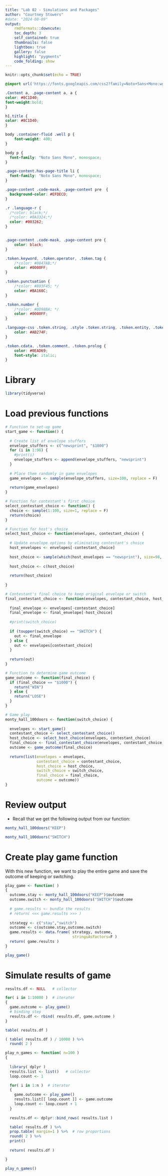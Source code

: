 ---
title: "Lab 02 - Simulations and Packages"
author: "Courtney Stowers"
#date: "2024-08-09"
output:
    rmdformats::downcute:
    toc_depth: 3
    self_contained: true
    thumbnails: false
    lightbox: true
    gallery: false
    highlight: "pygments"
    code_folding: show
---

```{r setup, include=FALSE}
knitr::opts_chunk$set(echo = TRUE)
```


```{css, echo=FALSE}

@import url('https://fonts.googleapis.com/css2?family=Noto+Sans+Mono:wght@100..900&display=swap');

.Content a, .page-content a, a { 
color: #8C1D40; 
font-weight:bold;
}

h1.title {
color: #8C1D40;
}

body .container-fluid .well p {
    font-weight: 400;
}

body p {
  font-family: "Noto Sans Mono", monospace;
}

.page-content.has-page-title li {
  font-family: "Noto Sans Mono", monospace;
}

.page-content .code-mask, .page-content pre  {   
  background-color: #EFDECD;
}

.r .language-r {
  /*color: black;*/
  /*color: #8A3324;*/
  color: #003262;
}


.page-content .code-mask, .page-content pre {
    color: black;
}

.token.keyword, .token.operator, .token.tag {
    /*color: #0047AB;*/
    color: #0000FF;
}

.token.punctuation {
    /*color: #893F45; */
    color: #BA160C;
}

.token.number {
    /*color: #0D98BA; */
    color: #0000FF;
}

.language-css .token.string, .style .token.string, .token.entity, .token.string, .token.url {
    color: #AB274F;
}

.token.cdata, .token.comment, .token.prolog {
    color: #0EAD69;
    font-style: italic;
}
```

# Library

```{r, warning=FALSE, message=FALSE, results='hide'}
library(tidyverse)
```


# Load previous functions

```{r}
# Function to set-up game
start_game <- function() {
  
  # Create list of envelope stuffers
  envelope_stuffers <- c("newsprint", "$1000")
  for (i in 1:98) {
    #print(i)
    envelope_stuffers <- append(envelope_stuffers, "newsprint")
  }
  
  # Place them randomly in game envelopes
  game_envelopes <- sample(envelope_stuffers, size=100, replace = F)
  
  return(game_envelopes)
}

# Function for contestant's first choice
select_contestant_choice <- function() {
  choice <- sample(1:100, size=1, replace = F)
  return(choice)
}

# Function for host's choice
select_host_choice <- function(envelopes, contestant_choice) {
  
  # Update envelope options by eliminating contestant's choice
  host_envelopes <- envelopes[-contestant_choice]
  
  host_choice <- sample(which(host_envelopes == "newsprint"), size=98, replace = F)
  
  host_choice <- c(host_choice)
  
  return(host_choice)
  
}

# Contestant's final choice to keep original envelope or switch
final_contestant_choice <- function(envelopes, contestant_choice, host_choice, switch_choice) {
  
  final_envelope <- envelopes[-contestant_choice]
  final_envelope <- final_envelope[-host_choice]
  
  #print(switch_choice)
  
  if (toupper(switch_choice) == "SWITCH") {
    out <- final_envelope
  } else {
    out <- envelopes[contestant_choice]
  }
  
  return(out)
}

# Function to determine game outcome
game_outcome <- function(final_choice) {
  if (final_choice == "$1000") {
    return("WIN")
  } else {
    return("LOSE")
  }
}

# Game play
monty_hall_100doors <- function(switch_choice) {
  
  envelopes <- start_game()
  contestant_choice <- select_contestant_choice()
  host_choice <- select_host_choice(envelopes, contestant_choice)
  final_choice <- final_contestant_choice(envelopes, contestant_choice, host_choice, switch_choice)
  outcome <- game_outcome(final_choice)
  
  return(list(envelopes = envelopes, 
              contestant_choice = contestant_choice, 
              host_choice = host_choice, 
              switch_choice = switch_choice, 
              final_choice = final_choice, 
              outcome = outcome))
}
```


# Review output

- Recall that we get the following output from our function:

```{r}
monty_hall_100doors("KEEP")
```


```{r}
monty_hall_100doors("SWITCH")
```


# Create play game function

With this new function, we want to play the entire game and save the outcome of keeping or switching.

```{r}
play_game <- function( )
{
  outcome.stay <- monty_hall_100doors("KEEP")$outcome
  outcome.switch <- monty_hall_100doors("SWITCH")$outcome
  
  # game.results <- bundle the results
  # return( <<< game.results >>> )
  
  strategy <- c("stay","switch")
  outcome <- c(outcome.stay,outcome.switch)
  game.results <- data.frame( strategy, outcome,
                              stringsAsFactors=F )
  return( game.results )
}

play_game()
```

# Simulate results of game

```{r}
results.df <- NULL   # collector

for( i in 1:10000 )  # iterator
{
  game.outcome <- play_game()
  # binding step
  results.df <- rbind( results.df, game.outcome )
}

table( results.df ) 
```

```{r}
( table( results.df ) / 10000 ) %>% 
  round( 2 )
```

```{r}
play_n_games <- function( n=100 )
{
  
  library( dplyr )
  results.list <- list()   # collector
  loop.count <- 1

  for( i in 1:n )  # iterator
  {
    game.outcome <- play_game()
    results.list[[ loop.count ]] <- game.outcome 
    loop.count <- loop.count + 1
  }
  
  results.df <- dplyr::bind_rows( results.list )

  table( results.df ) %>% 
  prop.table( margin=1 ) %>%  # row proportions
  round( 2 ) %>% 
  print()
  
  return( results.df )

}

play_n_games()
```












